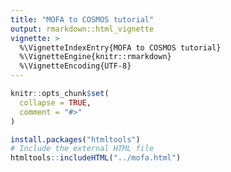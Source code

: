 ```yaml
---
title: "MOFA to COSMOS tutorial"
output: rmarkdown::html_vignette
vignette: >
  %\VignetteIndexEntry{MOFA to COSMOS tutorial}
  %\VignetteEngine{knitr::rmarkdown}
  %\VignetteEncoding{UTF-8}
---
```


```r
knitr::opts_chunk$set(
  collapse = TRUE,
  comment = "#>"
)
```

```r
install.packages("htmltools")
# Include the external HTML file
htmltools::includeHTML("../mofa.html")

```

